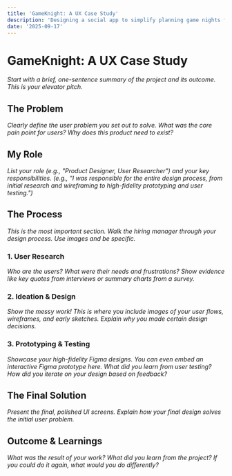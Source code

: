 ```yaml
---
title: 'GameKnight: A UX Case Study'
description: 'Designing a social app to simplify planning game nights for friends.'
date: '2025-09-17'
---
```


# GameKnight: A UX Case Study

*Start with a brief, one-sentence summary of the project and its outcome. This is your elevator pitch.*

## The Problem
*Clearly define the user problem you set out to solve. What was the core pain point for users? Why does this product need to exist?*

## My Role
*List your role (e.g., "Product Designer, User Researcher") and your key responsibilities. (e.g., "I was responsible for the entire design process, from initial research and wireframing to high-fidelity prototyping and user testing.")*

## The Process
*This is the most important section. Walk the hiring manager through your design process. Use images and be specific.*

### 1. User Research
*Who are the users? What were their needs and frustrations? Show evidence like key quotes from interviews or summary charts from a survey.*

### 2. Ideation & Design
*Show the messy work! This is where you include images of your user flows, wireframes, and early sketches. Explain *why* you made certain design decisions.*

### 3. Prototyping & Testing
*Showcase your high-fidelity Figma designs. You can even embed an interactive Figma prototype here. What did you learn from user testing? How did you iterate on your design based on feedback?*

## The Final Solution
*Present the final, polished UI screens. Explain how your final design solves the initial user problem.*

## Outcome & Learnings
*What was the result of your work? What did you learn from the project? If you could do it again, what would you do differently?*